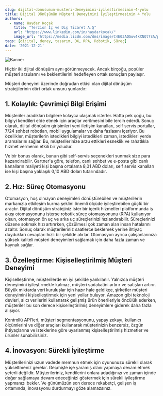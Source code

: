 ```yaml
---
slug: dijital-donusumun-musteri-deneyimini-iyilestirmesinin-4-yolu
title: Dijital Dönüşümün Müşteri Deneyimini İyileştirmesinin 4 Yolu
authors:
  - name: Haydar Koçak
    title: "Terzion İç ve Dış Ticaret A.Ş"
    url: "https://www.linkedin.com/in/haydarkocak/"
    image_url: "https://media.licdn.com/dms/image/C4E03AQGuv4kXNQt7EA/profile-displayphoto-shrink_800_800/0/1637569961067?e=1687392000&v=beta&t=U13jOalcnEy9KUZ6u409piQTXC0RHyv6qAmDv9JX9Kw"
tags: [dijital, deney, tasarım, DX, RPA, Robotik, Süreç]
date: '2021-12-21'
---
```


![Banner](./img/musteri-deneyimini-iyilestirmesinin-banner.png)

Hiçbir iki dijital dönüşüm aynı görünmeyecek. Ancak birçoğu, popüler müşteri arzularını ve beklentilerini hedefleyen ortak sonuçları paylaşır. 

<!--truncate-->

Müşteri deneyimi üzerinde doğrudan etkisi olan dijital dönüşüm stratejilerinin dört ortak unsuru şunlardır:

## 1. Kolaylık: Çevrimiçi Bilgi Erişimi

Müşteriler aradıkları bilgilere kolayca ulaşmak isterler. Hatta pek çoğu, bu bilgiyi kendileri elde etmek için araçlar verilmesini bile tercih ederdi. Sonuç olarak, dijital dönüşüm girişimleri yeni iletişim kanalları, self servis portallar, 7/24 sohbet robotları, mobil uygulamalar ve daha fazlasını içeriyor. Bu özellikler, müşterilerin istedikleri bilgiyi istedikleri zaman, istedikleri yerde aramalarını sağlar. Bu, müşterilerinize arzu ettikleri esneklik ve rahatlıkla hizmet vermenin etkili bir yoludur.

Ve bir bonus olarak, bunun gibi self-servis seçenekleri sunmak size para kazandırabilir. Gartner'a göre, telefon, canlı sohbet ve e-posta gibi canlı kanalların maliyeti kişi başına ortalama 8,01 ABD doları, self servis kanalları ise kişi başına yaklaşık 0,10 ABD doları tutarındadır.

## 2. Hız: Süreç Otomasyonu

Otomasyon, hoş olmayan deneyimleri dönüştürebilen ve müşterilerin markanızla etkileşim kurma şeklini önemli ölçüde iyileştirebilen güçlü bir araçtır. Dijital dönüşüm stratejiniz ister bir içerik hizmetleri platformunda iş akışı otomasyonunu isterse robotik süreç otomasyonunu (RPA) kullanıyor olsun, otomasyon ön uç ve arka uç süreçlerinizi hızlandırabilir. Süreçlerinizi düzene sokmak hızı artırırken, çözülmesi çok zaman alan insan hatalarını azaltır. Sonuç olarak müşterileriniz saatlerce beklemek yerine ihtiyaç duydukları cevapları hızlı bir şekilde alırlar. Otomasyon ayrıca çalışanlarınıza yüksek kaliteli müşteri deneyimleri sağlamak için daha fazla zaman ve kaynak sağlar.

## 3. Özelleştirme: Kişiselleştirilmiş Müşteri Deneyimi

Kişiselleştirme, müşterilerde en iyi şekilde yankılanır. Yalnızca müşteri deneyimini iyileştirmekle kalmaz, müşteri sadakatini artırır ve satışları artırır. Büyük miktarda veri kuruluşlar için hazır hale geldikçe, şirketler müşteri deneyimini kişiselleştirmek için yeni yollar buluyor. Amazon gibi teknoloji devleri, alıcı verilerini kullanarak gelişmiş ürün önerileriyle öncülük ederken, müşteriler bu son derece kişiselleştirilmiş deneyimlere giderek daha fazla alışıyor.

Kontrollü API'leri, müşteri segmentasyonunu, yapay zekayı, kullanıcı ölçümlerini ve diğer araçları kullanarak müşterinizin benzersiz, özgün ihtiyaçlarına ve isteklerine göre uyarlanmış kişiselleştirilmiş hizmetler ve ürünler sunabilirsiniz.

## 4. İnovasyon: Sürekli İyileştirme

Müşterilerinizi uzun vadede memnun etmek için oyununuzu sürekli olarak yükseltmeniz gerekir. Geçmişte işe yaramış olanı yapmaya devam etmek yeterli değildir. Müşterileriniz, kendilerini onlara adadığınızı ve zaman içinde değer sağlamaya devam edeceğinizi göstermek için sürekli iyileştirme yapmanızı bekler. Ve günümüzün son derece rekabetçi, gelişen iş ortamında, inovasyonu durdurmayı göze alamazsınız.